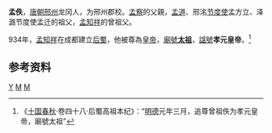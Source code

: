 '''孟佚'''，[[唐朝|唐朝]][[邢州|邢州]]龙冈人，为邢州郡校。[[孟察|孟察]]的父親，[[孟道|孟道]]、邢洺[[节度使|节度使]]孟方立、泽潞节度使孟迁的祖父，[[孟知祥|孟知祥]]的曾祖父。

934年，[[孟知祥|孟知祥]]在成都建立[[后蜀|后蜀]]，他被尊為[[皇帝|皇帝]]，[[廟號|廟號]]'''[[太祖|太祖]]'''，[[諡號|諡號]]'''孝元皇帝'''。<ref>《[[十国春秋|十国春秋]]·卷四十八·后蜀高祖本纪》：“[[明德_(孟知祥)|明德]]元年三月，追尊曾祖佚为孝元皇帝，廟號太祖”</ref>

==参考资料==
<div style="font-size:small" class="references-2column"> 
<references />
</div>

{{中国皇帝|—|兒子後蜀世祖[[孟察|孟察]]|后蜀高祖的曾祖父|}}

{{China-monarch-stub}}
{{十国君主}}

[[Category:孟姓|Y]]
[[Category:五代十国人物|M]]
[[Category:後蜀追尊皇帝|M]]